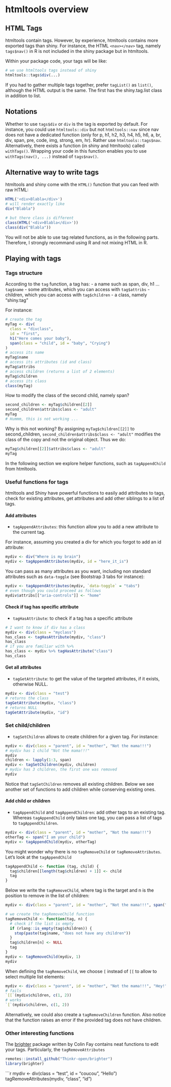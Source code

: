 # htmltools overview {#htmltools-overview}

## HTML Tags
htmltools contain tags. However, by experience, htmltools contains more exported tags than shiny.
For instance, the HTML `<nav></nav>` tag, namely `tags$nav()` in R is not included in the shiny package but 
in htmltools. 

Within your package code, your tags will be like:

```r
# we use htmltools tags instead of shiny
htmltools::tags$div(...)
```

If you had to gather multiple tags together, prefer `tagList()` as `list()`, although the HTML output is the same. The first
has the shiny.tag.list class in addition to list.

## Notations
Whether to use `tags$div` or `div` is the tag is exported by default.
For instance, you could use `htmltools::div` but not `htmltools::nav` since nav does not 
have a dedicated function (only for p, h1, h2, h3, h4, h5, h6, a, br, div, span, pre, code, img, strong, em, hr). 
Rather use `htmltools::tags$nav`. Alternatively, there exists a function (in shiny and htmltools) 
called `withTags()`. Wrapping your code in this function enables you to use `withTags(nav(), ...)` 
instead of `tags$nav()`.


## Alternative way to write tags
htmltools and shiny come with the `HTML()` function that you can feed with raw HTML:

```r
HTML('<div>Blabla</div>')
# will render exactly like
div("Blabla")

# but there class is different
class(HTML('<div>Blabla</div>'))
class(div("Blabla"))
```

You will not be able to use tag related functions, as in the following parts.
Therefore, I strongly recommand using R and not mixing HTML in R.

## Playing with tags

### Tags structure

According to the `tag` function, a tag has:
- a name such as span, div, h1 ... `tag$name`
- some attributes, which you can access with `tag$attribs`
- children, which you can access with `tag$children`
- a class, namely "shiny.tag"

For instance:

```r
# create the tag
myTag <- div(
  class = "divclass", 
  id = "first",
  h1("Here comes your baby"),
  span(class = "child", id = "baby", "Crying")
)
# access its name
myTag$name
# access its attributes (id and class)
myTag$attribs
# access children (returns a list of 2 elements)
myTag$children
# access its class
class(myTag)
```

How to modify the class of the second child, namely span?

```r
second_children <- myTag$children[[2]]
second_children$attribs$class <- "adult"
myTag
# Hummm, this is not working ...
```

Why is this not working? By assigning `myTag$children[[2]]` to second_children, `second_children$attribs$class <- "adult"` modifies the class of the copy and not the original object. Thus we do:

```r
myTag$children[[2]]$attribs$class <- "adult"
myTag
```

In the following section we explore helper functions, such as `tagAppendChild` from htmltools.


### Useful functions for tags

htmltools and Shiny have powerful functions to easily add attributes to tags, check for existing attributes, get attributes and add other siblings to a list of tags.

#### Add attributes

- `tagAppendAttributes`: this function allow you to add a new attribute to the current tag.

For instance, assuming you created a div for which you forgot to add an id attribute:

```r
mydiv <- div("Where is my brain")
mydiv <- tagAppendAttributes(mydiv, id = "here_it_is")
```

You can pass as many attributes as you want, including non standard attributes such as `data-toggle` (see Bootstrap 3 tabs for instance):

```r
mydiv <- tagAppendAttributes(mydiv, `data-toggle` = "tabs")
# even though you could proceed as follows
mydiv$attribs[["aria-controls"]] <- "home"
```

#### Check if tag has specific attribute

- `tagHasAttribute`: to check if a tag has a specific attribute

```r
# I want to know if div has a class
mydiv <- div(class = "myclass")
has_class <- tagHasAttribute(mydiv, "class")
has_class
# if you are familiar with %>%
has_class <- mydiv %>% tagHasAttribute("class")
has_class
```

#### Get all attributes 
 
- `tagGetAttribute`: to get the value of the targeted attributes, if it exists, otherwise NULL.

```r
mydiv <- div(class = "test")
# returns the class
tagGetAttribute(mydiv, "class")
# returns NULL
tagGetAttribute(mydiv, "id")
```

### Set child/children

- `tagSetChildren` allows to create children for a given tag. For instance:

```r
mydiv <- div(class = "parent", id = "mother", "Not the mama!!!")
# mydiv has 1 child "Not the mama!!!"
mydiv 
children <- lapply(1:3, span)
mydiv <- tagSetChildren(mydiv, children)
# mydiv has 3 children, the first one was removed
mydiv 
```

Notice that `tagSetChildren` removes all existing children. Below we see another set of functions to add children while conserving existing ones.

#### Add child or children

- `tagAppendChild` and `tagAppendChildren`: add other tags to an existing tag.
Whereas `tagAppendChild` only takes one tag, you can pass a list of tags to `tagAppendChildren`.

```r
mydiv <- div(class = "parent", id = "mother", "Not the mama!!!")
otherTag <- span("I am your child")
mydiv <- tagAppendChild(mydiv, otherTag)
```

You might wonder why there is no `tagRemoveChild` or `tagRemoveAttributes`.
Let's look at the `tagAppendChild`

```r
tagAppendChild <- function (tag, child) {
  tag$children[[length(tag$children) + 1]] <- child
  tag
}
```

Below we write the `tagRemoveChild`, where tag is the target and n is the position to remove in the list of children:

```r
mydiv <- div(class = "parent", id = "mother", "Not the mama!!!", span("Hey!"))

# we create the tagRemoveChild function
tagRemoveChild <- function(tag, n) {
  # check if the list is empty
  if (rlang::is_empty(tag$children)) {
    stop(paste(tag$name, "does not have any children"))
  }
  tag$children[n] <- NULL
  tag
}
mydiv <- tagRemoveChild(mydiv, 1)
mydiv
```

When defining the `tagRemoveChild`, we choose `[` instead of `[[` to allow to select multiple list elements:

```r
mydiv <- div(class = "parent", id = "mother", "Not the mama!!!", "Hey!")
# fails
`[[`(mydiv$children, c(1, 2))
# works
`[`(mydiv$children, c(1, 2))
```

Alternatively, we could also create a `tagRemoveChildren` function. Also notice that the function raises an error if the provided tag does not have children. 

### Other interesting functions
The [brighter](https://github.com/ThinkR-open/brighter) package written by Colin Fay contains neat functions to edit your tags. Particularly, the `tagRemoveAttributes`

```r
remotes::install_github("Thinkr-open/brighter")
library(brighter)
```

```r
mydiv <- div(class = "test", id = "coucou", "Hello")
tagRemoveAttributes(mydiv, "class", "id")
